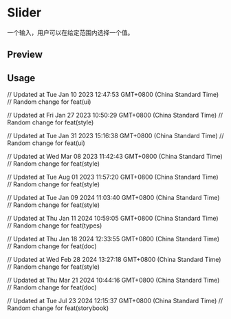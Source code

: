 

<Meta of={SliderStories} />

<RadixPrimitiveDocsButton name='slider' />

# Slider

一个输入，用户可以在给定范围内选择一个值。

## Preview

<Canvas of={SliderStories.Default} />

## Usage



<Source code={importCode} language='ts' dark />
<Source code={usageCode} language='tsx' dark />

// Updated at Tue Jan 10 2023 12:47:53 GMT+0800 (China Standard Time)
// Random change for feat(ui)

// Updated at Fri Jan 27 2023 10:50:29 GMT+0800 (China Standard Time)
// Random change for feat(style)

// Updated at Tue Jan 31 2023 15:16:38 GMT+0800 (China Standard Time)
// Random change for feat(ui)

// Updated at Wed Mar 08 2023 11:42:43 GMT+0800 (China Standard Time)
// Random change for feat(style)

// Updated at Tue Aug 01 2023 11:57:20 GMT+0800 (China Standard Time)
// Random change for feat(style)

// Updated at Tue Jan 09 2024 11:03:40 GMT+0800 (China Standard Time)
// Random change for feat(style)

// Updated at Thu Jan 11 2024 10:59:05 GMT+0800 (China Standard Time)
// Random change for feat(types)

// Updated at Thu Jan 18 2024 12:33:55 GMT+0800 (China Standard Time)
// Random change for feat(doc)

// Updated at Wed Feb 28 2024 13:27:18 GMT+0800 (China Standard Time)
// Random change for feat(style)

// Updated at Thu Mar 21 2024 10:44:16 GMT+0800 (China Standard Time)
// Random change for feat(doc)

// Updated at Tue Jul 23 2024 12:15:37 GMT+0800 (China Standard Time)
// Random change for feat(storybook)
